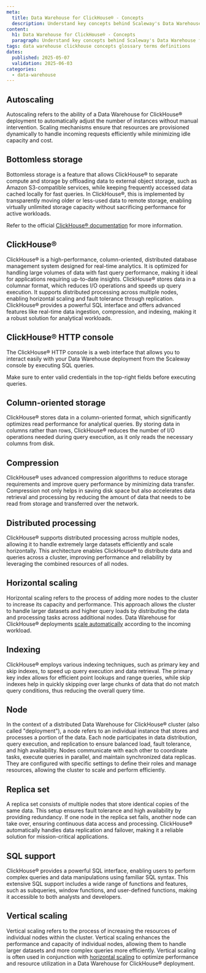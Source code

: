 ```yaml
---
meta:
  title: Data Warehouse for ClickHouse® - Concepts
  description: Understand key concepts behind Scaleway's Data Warehouse for ClickHouse®.
content:
  h1: Data Warehouse for ClickHouse® - Concepts
  paragraph: Understand key concepts behind Scaleway's Data Warehouse for ClickHouse®.
tags: data warehouse clickhouse concepts glossary terms definitions
dates:
  published: 2025-05-07
  validation: 2025-06-03
categories:
  - data-warehouse
---
```


## Autoscaling

Autoscaling refers to the ability of a Data Warehouse for ClickHouse® deployment to automatically adjust the number of instances without manual intervention.
Scaling mechanisms ensure that resources are provisioned dynamically to handle incoming requests efficiently while minimizing idle capacity and cost.

## Bottomless storage

Bottomless storage is a feature that allows ClickHouse® to separate compute and storage by offloading data to external object storage, such as Amazon S3-compatible services, while keeping frequently accessed data cached locally for fast queries. In ClickHouse®, this is implemented by transparently moving older or less-used data to remote storage, enabling virtually unlimited storage capacity without sacrificing performance for active workloads.

Refer to the official [ClickHouse® documentation](https://clickhouse.com/docs/guides/separation-storage-compute) for more information.

## ClickHouse®

ClickHouse® is a high-performance, column-oriented, distributed database management system designed for real-time analytics. It is optimized for handling large volumes of data with fast query performance, making it ideal for applications requiring up-to-date insights. ClickHouse® stores data in a columnar format, which reduces I/O operations and speeds up query execution. It supports distributed processing across multiple nodes, enabling horizontal scaling and fault tolerance through replication. ClickHouse® provides a powerful SQL interface and offers advanced features like real-time data ingestion, compression, and indexing, making it a robust solution for analytical workloads.

## ClickHouse® HTTP console

The ClickHouse® HTTP console is a web interface that allows you to interact easily with your Data Warehouse deployment from the Scaleway console by executing SQL queries.

<Message type="note">
Make sure to enter valid credentials in the top-right fields before executing queries.
</Message>

## Column-oriented storage

ClickHouse® stores data in a column-oriented format, which significantly optimizes read performance for analytical queries. By storing data in columns rather than rows, ClickHouse® reduces the number of I/O operations needed during query execution, as it only reads the necessary columns from disk.

## Compression

ClickHouse® uses advanced compression algorithms to reduce storage requirements and improve query performance by minimizing data transfer. Compression not only helps in saving disk space but also accelerates data retrieval and processing by reducing the amount of data that needs to be read from storage and transferred over the network.

## Distributed processing

ClickHouse® supports distributed processing across multiple nodes, allowing it to handle extremely large datasets efficiently and scale horizontally. This architecture enables ClickHouse® to distribute data and queries across a cluster, improving performance and reliability by leveraging the combined resources of all nodes.

## Horizontal scaling

Horizontal scaling refers to the process of adding more nodes to the cluster to increase its capacity and performance. This approach allows the cluster to handle larger datasets and higher query loads by distributing the data and processing tasks across additional nodes. Data Warehouse for ClickHouse® deployments [scale automatically](#autoscaling) according to the incoming workload.

## Indexing

ClickHouse® employs various indexing techniques, such as primary key and skip indexes, to speed up query execution and data retrieval. The primary key index allows for efficient point lookups and range queries, while skip indexes help in quickly skipping over large chunks of data that do not match query conditions, thus reducing the overall query time.

## Node 

In the context of a distributed Data Warehouse for ClickHouse® cluster (also called "deployment"), a node refers to an individual instance that stores and processes a portion of the data. Each node participates in data distribution, query execution, and replication to ensure balanced load, fault tolerance, and high availability. Nodes communicate with each other to coordinate tasks, execute queries in parallel, and maintain synchronized data replicas. They are configured with specific settings to define their roles and manage resources, allowing the cluster to scale and perform efficiently.

## Replica set

A replica set consists of multiple nodes that store identical copies of the same data. This setup ensures fault tolerance and high availability by providing redundancy. If one node in the replica set fails, another node can take over, ensuring continuous data access and processing. ClickHouse® automatically handles data replication and failover, making it a reliable solution for mission-critical applications.

## SQL support

ClickHouse® provides a powerful SQL interface, enabling users to perform complex queries and data manipulations using familiar SQL syntax. This extensive SQL support includes a wide range of functions and features, such as subqueries, window functions, and user-defined functions, making it accessible to both analysts and developers.


## Vertical scaling

Vertical scaling refers to the process of increasing the resources of individual nodes within the cluster. Vertical scaling enhances the performance and capacity of individual nodes, allowing them to handle larger datasets and more complex queries more efficiently. Vertical scaling is often used in conjunction with [horizontal scaling](#horizontal-scaling) to optimize performance and resource utilization in a Data Warehouse for ClickHouse® deployment.